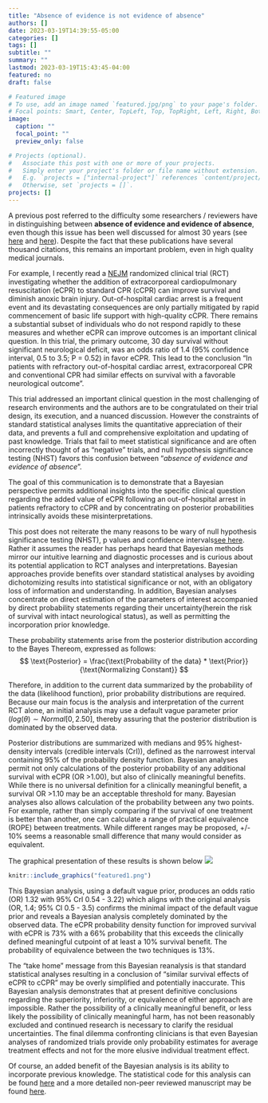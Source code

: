 ```yaml
---
title: "Absence of evidence is not evidence of absence"
authors: []
date: 2023-03-19T14:39:55-05:00
categories: []
tags: []
subtitle: ""
summary: ""
lastmod: 2023-03-19T15:43:45-04:00
featured: no
draft: false

# Featured image
# To use, add an image named `featured.jpg/png` to your page's folder.
# Focal points: Smart, Center, TopLeft, Top, TopRight, Left, Right, BottomLeft, Bottom, BottomRight.
image:
  caption: ""
  focal_point: ""
  preview_only: false

# Projects (optional).
#   Associate this post with one or more of your projects.
#   Simply enter your project's folder or file name without extension.
#   E.g. `projects = ["internal-project"]` references `content/project/deep-learning/index.md`.
#   Otherwise, set `projects = []`.
projects: []
---
```

A previous post referred to the difficulty some researchers / reviewers have in distinguishing between **absence of evidence and evidence of absence**, even though this issue has been well discussed for almost 30 years (see [here](https://www.bmj.com/content/311/7003/485) and [here](http://www.stat.columbia.edu/~gelman/research/published/signif4.pdf)). Despite the fact that these publications have several thousand citations, this remains an important problem, even in high quality medical journals.     

For example, I recently read a [NEJM](https://www.nejm.org/doi/full/10.1056/NEJMoa2204511) randomized clinical trial (RCT) investigating whether the addition of extracorporeal cardiopulmonary resuscitation (eCPR) to standard CPR (cCPR) can improve survival and diminish anoxic brain injury. Out-of-hospital cardiac arrest is a frequent event and its devastating
consequences are only partially mitigated by rapid commencement of basic life
support with high-quality cCPR. There
remains a substantial subset of individuals who do not respond rapidly
to these measures and whether eCPR
can improve outcomes is an important clinical question.
In this trial, the primary outcome, 30 day survival without significant neurological
deficit, was an odds ratio of 1.4 (95% confidence interval, 0.5 to 3.5; P =
0.52) in favor eCPR. This lead to the
conclusion "In patients with refractory out-of-hospital cardiac arrest,
extracorporeal CPR and conventional CPR had similar effects on survival
with a favorable neurological outcome".    

This trial  addressed an important
clinical question in the most challenging of research environments and the authors 
are to be congratulated on their trial design, its execution, and a
nuanced discussion. However the constraints of standard statistical
analyses limits the quantitative appreciation of their data, and
prevents a full and comprehensive exploitation and updating of past
knowledge. Trials that fail to meet
statistical significance and are often incorrectly thought of as
"negative" trials, and null hypothesis significance testing (NHST) favors this confusion
between "*absence of evidence and evidence of absence*".     

The goal of this communication is to demonstrate that a Bayesian
perspective permits additional insights into the specific clinical
question regarding the added value of eCPR following an out-of-hospital
arrest in patients refractory to cCPR and by concentrating on posterior probabilities intrinsically avoids these misinterpretations.    

This post does not reiterate the many reasons to be wary of
null hypothesis significance testing (NHST), p values and confidence
intervals[see here](https://www.tandfonline.com/doi/full/10.1080/00031305.2019.1583913). Rather it assumes the reader has perhaps heard that
Bayesian methods mirror our intuitive learning and diagnostic processes
and is curious about its potential application to RCT analyses and
interpretations. Bayesian approaches provide benefits over standard
statistical analyses by avoiding dichotomizing results into statistical significance or not, with an
obligatory loss of information and understanding. In addition, Bayesian analyses concentrate on direct estimation of the parameters of interest accompanied by direct probability statements regarding their uncertainty(herein the
risk of survival with intact neurological status), as well as permitting the
incorporation prior knowledge.    

These probability statements arise from the posterior distribution
according to the Bayes Thereom, expressed as follows:
$$ \text{Posterior}  = \frac{\text{Probability of the data} * \text{Prior}}{\text{Normalizing Constant}} $$

Therefore, in addition to the current data summarized by the probability
of the data (likelihood function), prior probability distributions are
required. Because our main focus is the analysis and interpretation of
the current RCT alone, an initial analysis may use a
default vague parameter prior ($log(\theta) \sim Normal [0, 2.50]$,
thereby assuring that the posterior distribution is dominated by the
observed data.     

Posterior distributions are summarized with medians and 95%
highest-density intervals (credible intervals (CrI)), defined as the
narrowest interval containing 95% of the probability density function. Bayesian analyses permit not only calculations of the
posterior probability of any additional survival with eCPR (OR \>1.00),
but also of clinically meaningful benefits. While there is no universal
definition for a clinically meaningful benefit, a survival OR \>1.10 may
be an acceptable threshold for many. Bayesian analyses also allows
calculation of the probability between any two points. For example,
rather than simply comparing if the survival of one treatment is better
than another, one can calculate a range of practical equivalence (ROPE)
between treatments. While different ranges may be proposed, +/- 10%
seems a reasonable small difference that many would consider as
equivalent.       

The graphical presentation of these results is shown below
![](featured1.png)

```r
knitr::include_graphics("featured1.png")
```


This Bayesian analysis, using a default
vague prior, produces an odds ratio (OR) 1.32 with 95% CrI 0.54 - 3.22) which aligns with the original analysis (OR, 1.4; 95% CI
0.5 - 3.5) confirms the minimal impact of the default vague prior and
reveals a Bayesian analysis completely dominated by the observed data. The eCPR probability density function for improved survival with eCPR
is 73% with a 66% probability that this exceeds the clinically defined meaningful cutpoint of at least a 10% survival benefit. The probability of equivalence between the two techniques is 13%.    

The “take home” message from this Bayesian reanalysis is that standard statistical analyses resulting in a conclusion
of “similar survival effects of eCPR to cCPR” may be overly simplified and potentially inaccurate. This
Bayesian analysis demonstrates that at present definitive conclusions regarding the superiority, inferiority,
or equivalence of either approach are impossible. Rather the possibility of a clinically meaningful benefit,
or less likely the possibility of clinically meaningful harm, has not been reasonably excluded and continued
research is necessary to clarify the residual uncertainties. The final dilemma confronting clinicians is that
even Bayesian analyses of randomized trials provide only probability estimates for average treatment effects
and not for the more elusive individual treatment effect.

Of course, an added benefit of the Bayesian analysis is its ability to incorporate previous knowledge. The statistical code for this analysis can be found [here](https://github.com/brophyj/eCPR) and a more detailed non-peer reviewed manuscript may be found [here](https://www.medrxiv.org/content/10.1101/2023.02.13.23285890v2).
